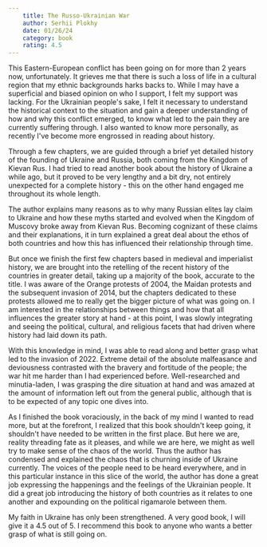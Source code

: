 ```yaml
---
    title: The Russo-Ukrainian War
    author: Serhii Plokhy
    date: 01/26/24
    category: book
    rating: 4.5
---
```


This Eastern-European conflict has been going on for more than 2 years now, unfortunately. It
grieves me that there is such a loss of life in a cultural region that my ethnic backgrounds harks
backs to. While I may have a superficial and biased opinion on who I support, I felt my support was
lacking. For the Ukrainian people's sake, I felt it necessary to understand the historical context
to the situation and gain a deeper understanding of how and why this conflict emerged, to know what
led to the pain they are currently suffering through. I also wanted to know more personally, as
recently I've become more engrossed in reading about history.

Through a few chapters, we are guided through a brief yet detailed history of the founding of
Ukraine and Russia, both coming from the Kingdom of Kievan Rus. I had tried to read another book
about the history of Ukraine a while ago, but it proved to be very lengthy and a bit dry, not
entirely unexpected for a complete history - this on the other hand engaged me throughout its whole
length.

The author explains many reasons as to why many Russian elites lay claim to Ukraine and how these
myths started and evolved when the Kingdom of Muscovy broke away from Kievan Rus. Becoming cognizant
of these claims and their explanations, it in turn explained a great deal about the ethos of both
countries and how this has influenced their relationship through time.

But once we finish the first few chapters based in medieval and imperialist history, we are brought
into the retelling of the recent history of the countries in greater detail, taking up a majority of
the book, accurate to the title. I was aware of the Orange protests of 2004, the Maidan protests and
the subsequent invasion of 2014, but the chapters dedicated to these protests allowed me to really
get the bigger picture of what was going on. I am interested in the relationships between things and
how that all influences the greater story at hand - at this point, I was slowly integrating and
seeing the political, cultural, and religious facets that had driven where history had laid down its
path.

With this knowledge in mind, I was able to read along and better grasp what led to the invasion
of 2022. Extreme detail of the absolute malfeasance and deviousness contrasted with the bravery and
fortitude of the people; the war hit me harder than I had experienced before. Well-researched and
minutia-laden, I was grasping the dire situation at hand and was amazed at the amount of information
left out from the general public, although that is to be expected of any topic one dives into.

As I finished the book voraciously, in the back of my mind I wanted to read more, but at the
forefront, I realized that this book shouldn't keep going, it shouldn't have needed to be written in
the first place. But here we are, reality threading fate as it pleases, and while we are here, we
might as well try to make sense of the chaos of the world. Thus the author has condensed and
explained the chaos that is churning inside of Ukraine currently. The voices of the people need to
be heard everywhere, and in this particular instance in this slice of the world, the author has done
a great job expressing the happenings and the feelings of the Ukrainian people. It did a great job
introducing the history of both countries as it relates to one another and expounding on the
political rigamarole between them.

My faith in Ukraine has only been strengthened. A very good book, I will give it a 4.5 out of 5. I
recommend this book to anyone who wants a better grasp of what is still going on.
